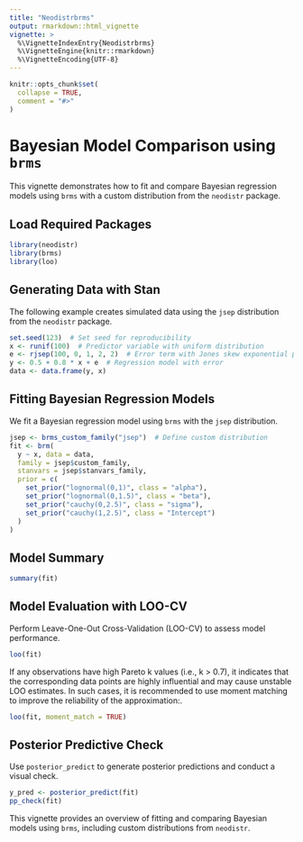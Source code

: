 ---
title: "Neodistrbrms"
output: rmarkdown::html_vignette
vignette: >
  %\VignetteIndexEntry{Neodistrbrms}
  %\VignetteEngine{knitr::rmarkdown}
  %\VignetteEncoding{UTF-8}
---

```{r, include = FALSE}
knitr::opts_chunk$set(
  collapse = TRUE,
  comment = "#>"
)
```

# Bayesian Model Comparison using `brms`

This vignette demonstrates how to fit and compare Bayesian regression models using `brms` with a custom distribution from the `neodistr` package.

## Load Required Packages

```{r setup, include=FALSE}
library(neodistr)
library(brms)
library(loo)
```

## Generating Data with Stan

The following example creates simulated data using the `jsep` distribution from the `neodistr` package.

```{r}
set.seed(123)  # Set seed for reproducibility
x <- runif(100)  # Predictor variable with uniform distribution
e <- rjsep(100, 0, 1, 2, 2)  # Error term with Jones skew exponential power distribution
y <- 0.5 + 0.8 * x + e  # Regression model with error
data <- data.frame(y, x)
```

## Fitting Bayesian Regression Models

We fit a Bayesian regression model using `brms` with the `jsep` distribution.

```{r}
jsep <- brms_custom_family("jsep")  # Define custom distribution
fit <- brm(
  y ~ x, data = data,
  family = jsep$custom_family, 
  stanvars = jsep$stanvars_family,
  prior = c(
    set_prior("lognormal(0,1)", class = "alpha"),
    set_prior("lognormal(0,1.5)", class = "beta"),
    set_prior("cauchy(0,2.5)", class = "sigma"),
    set_prior("cauchy(1,2.5)", class = "Intercept")
  )
)
```

## Model Summary

```{r}
summary(fit)
```

## Model Evaluation with LOO-CV

Perform Leave-One-Out Cross-Validation (LOO-CV) to assess model performance.

```{r}
loo(fit)
```

If any observations have high Pareto k values (i.e., k > 0.7), it indicates that the corresponding data points are highly influential and may cause unstable LOO estimates. In such cases, it is recommended to use moment matching to improve the reliability of the approximation:.

```{r}
loo(fit, moment_match = TRUE)
```

## Posterior Predictive Check

Use `posterior_predict` to generate posterior predictions and conduct a visual check.

```{r}
y_pred <- posterior_predict(fit)
pp_check(fit)
```

This vignette provides an overview of fitting and comparing Bayesian models using `brms`, including custom distributions from `neodistr`.

